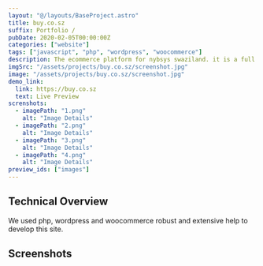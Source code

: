 ```yaml
---
layout: "@/layouts/BaseProject.astro"
title: buy.co.sz
suffix: Portfolio /
pubDate: 2020-02-05T00:00:00Z
categories: ["website"]
tags: ["javascript", "php", "wordpress", "woocommerce"]
description: The ecommerce platform for nybsys swaziland. it is a full e-commerce platform build using wordpress and woocommerce.
imgSrc: "/assets/projects/buy.co.sz/screenshot.jpg"
image: "/assets/projects/buy.co.sz/screenshot.jpg"
demo_link:
  link: https://buy.co.sz
  text: Live Preview
screnshots:
  - imagePath: "1.png"
    alt: "Image Details"
  - imagePath: "2.png"
    alt: "Image Details"
  - imagePath: "3.png"
    alt: "Image Details"
  - imagePath: "4.png"
    alt: "Image Details"
preview_ids: ["images"]
---
```



## Technical Overview

We used php, wordpress and woocommerce robust and extensive help to develop this site.

## Screenshots

<PhotoViewer
  name="v1"
  images={frontmatter.screnshots}
  directory="/assets/projects/buy.co.sz"
  client:only="react"
/>
